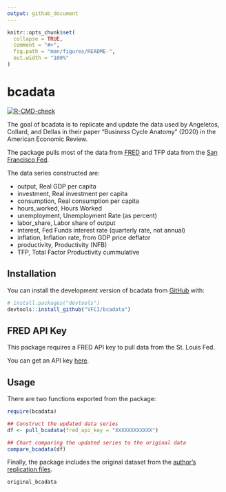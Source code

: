 ```yaml
---
output: github_document
---
```


<!-- README.md is generated from README.Rmd. Please edit that file -->

```r
knitr::opts_chunk$set(
  collapse = TRUE,
  comment = "#>",
  fig.path = "man/figures/README-",
  out.width = "100%"
)
```

# bcadata

<!-- badges: start -->
[![R-CMD-check](https://github.com/vfci/vfci/actions/workflows/R-CMD-check.yaml/badge.svg)](https://github.com/vfci/vfci/actions/workflows/R-CMD-check.yaml)
<!-- badges: end -->

The goal of bcadata is to replicate and update the data used by Angeletos, Collard, and Dellas in their paper "Business Cycle Anatomy" (2020) in the American Economic Review.

The package pulls most of the data from [FRED](https://fred.stlouisfed.org) and TFP data from the [San Francisco Fed](https://www.frbsf.org/economic-research/indicators-data/total-factor-productivity-tfp/).

The data series constructed are:

* output, Real GDP per capita
* investment, Real investment per capita 
* consumption, Real consumption per capita 
* hours_worked, Hours Worked 
* unemployment, Unemployment Rate (as percent) 
* labor_share, Labor share of output 
* interest, Fed Funds interest rate (quarterly rate, not annual) 
* inflation, Inflation rate, from GDP price deflator 
* productivity, Productivity (NFB) 
* TFP, Total Factor Productivity cummulative 

## Installation

You can install the development version of bcadata from [GitHub](https://github.com/) with:
``` r
# install.packages("devtools")
devtools::install_github("VFCI/bcadata")
```

## FRED API Key

This package requires a FRED API key to pull data from the St. Louis Fed.

You can get an API key [here](https://fred.stlouisfed.org/docs/api/api_key.html).

## Usage

There are two functions exported from the package:
``` r
require(bcadata)

## Construct the updated data series
df <- pull_bcadata(fred_api_key = "XXXXXXXXXXXX")

## Chart comparing the updated series to the original data
compare_bcadata(df)
```

Finally, the package includes the original dataset from the [author's replication files](https://www.openicpsr.org/openicpsr/project/118082/version/V1/view).
``` r 
original_bcadata
```

